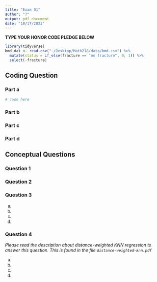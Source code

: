 ```yaml
---
title: "Exam 01"
author: "?"
output: pdf_document
date: "10/17/2022"
---
```

 
**TYPE YOUR HONOR CODE PLEDGE BELOW**


```r
library(tidyverse)
bmd_dat <- read.csv("~/Desktop/Math218/data/bmd.csv") %>%
  mutate(status = if_else(fracture == "no fracture", 0, 1)) %>%
  select(-fracture)
```

## Coding Question

### Part a

```r
# code here
```

### Part b


### Part c


### Part d

\clearpage

## Conceptual Questions

### Question 1


### Question 2


### Question 3

a)

b) 

c)

d)

### Question 4

*Please read the description about distance-weighted KNN regression to answer this question. This is found in the file `distance-weighted-knn.pdf`*

a)

b) 

c)

d)


